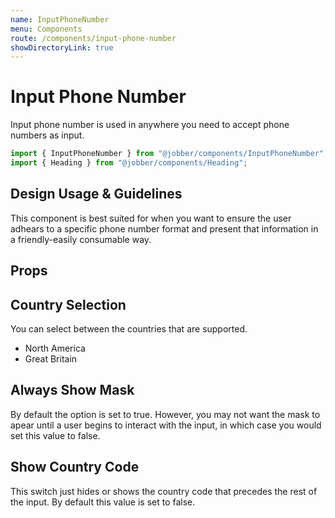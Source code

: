 ```yaml
---
name: InputPhoneNumber
menu: Components
route: /components/input-phone-number
showDirectoryLink: true
---
```



# Input Phone Number

Input phone number is used in anywhere you need to accept phone numbers as
input.

```ts
import { InputPhoneNumber } from "@jobber/components/InputPhoneNumber";
import { Heading } from "@jobber/components/Heading";
```

<Playground>
  <InputPhoneNumber country={"NorthAmerica"} />
</Playground>

## Design Usage & Guidelines

This component is best suited for when you want to ensure the user adhears to a
specific phone number format and present that information in a friendly-easily
consumable way.

## Props

<Props of={InputPhoneNumber} />

## Country Selection

You can select between the countries that are supported.

<ul>
  <li> North America </li>
  <li> Great Britain </li>
</ul>

<Playground>
  <InputPhoneNumber country={"GreatBritain"} showCountryCode={true} />
</Playground>

## Always Show Mask

By default the option is set to true. However, you may not want the mask to
apear until a user begins to interact with the input, in which case you would
set this value to false.

<Playground>
  <InputPhoneNumber country={"NorthAmerica"} alwaysShowMask={false} />
</Playground>

## Show Country Code

This switch just hides or shows the country code that precedes the rest of the
input. By default this value is set to false.

<Playground>
  <InputPhoneNumber country={"NorthAmerica"} showCountryCode={true} />
</Playground>
